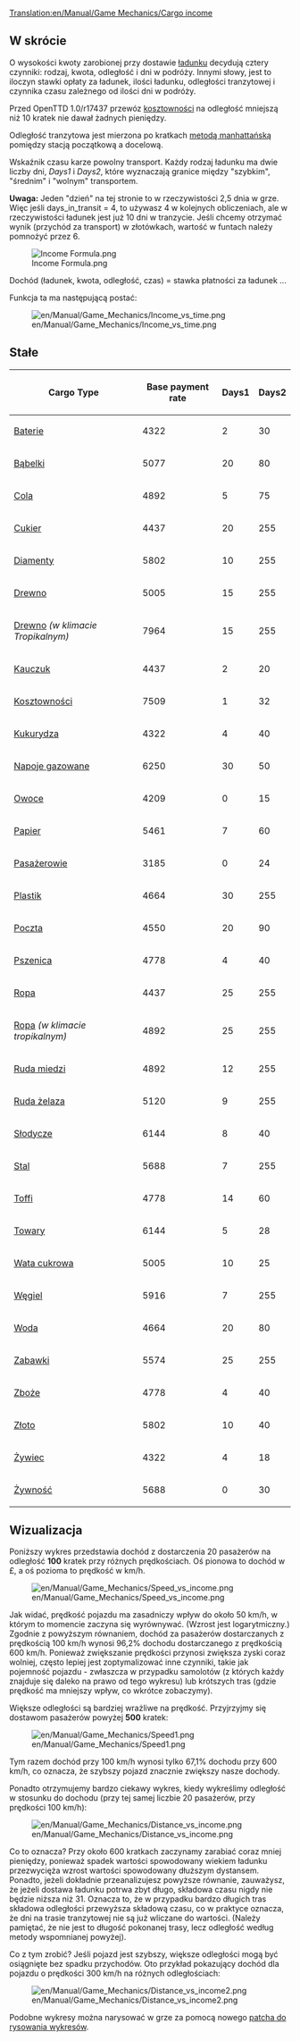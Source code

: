 [[Translation:en/Manual/Game Mechanics/Cargo income]]

==W skrócie==

O wysokości kwoty zarobionej przy dostawie [[pl/Manual/Ładunek|ładunku]] decydują cztery czynniki: rodzaj, kwota, odległość i dni w podróży. Innymi słowy, jest to iloczyn stawki opłaty za ładunek, ilości ładunku, odległości tranzytowej i czynnika czasu zależnego od ilości dni w podróży.

Przed OpenTTD 1.0/r17437 przewóz [[pl/Manual/Base Set/Cargos/Kosztowności|kosztowności]] na odległość mniejszą niż 10 kratek nie dawał żadnych pieniędzy.

Odległość tranzytowa jest mierzona po kratkach [[pl/Archive/Unmapped/Geometria taksówkarska|metodą manhattańską]] pomiędzy stacją początkową a docelową.

Wskaźnik czasu karze powolny transport. Każdy rodzaj ładunku ma dwie liczby dni, ''Days1'' i ''Days2'', które wyznaczają granice między "szybkim", "średnim" i "wolnym" transportem.

'''Uwaga:''' Jeden "dzień" na tej stronie to w rzeczywistości 2,5 dnia w grze. Więc jeśli days_in_transit = 4, to używasz 4 w kolejnych obliczeniach, ale w rzeczywistości ładunek jest już 10 dni w tranzycie. Jeśli chcemy otrzymać wynik (przychód za transport) w złotówkach, wartość w funtach należy pomnożyć przez 6.

<!--
<math>
I(c,a,d,t)=c_\mathrm{Base} \cdot a \cdot d \cdot \max\left(31,
\begin{cases}
255 & t \le c_\mathrm{Days1} \\
255 - (t-c_\mathrm{Days1}) & c_\mathrm{Days1} < t \le c_\mathrm{Days1} + c_\mathrm{Days2} \\
255 - 2(t-c_\mathrm{Days1}) + c_\mathrm{Days2} & t > c_\mathrm{Days1} + c_\mathrm{Days2} 
\end{cases}\right)\cdot\frac{1}{2^{21}}
</math>
-->

[[File:en/Manual/Game Mechanics/Income Formula.png|Income Formula.png]]

Dochód (ładunek, kwota, odległość, czas) = stawka płatności za ładunek ...

Funkcja ta ma następującą postać:

[[File:en/Manual/Game Mechanics/Income vs time.png]]

==Stałe==

{| class="wikitable sortable" style="text-align:right"
! Cargo Type !! Base payment rate !! Days1 !! Days2
|-
|[[pl/Manual/Base Set/Cargos/Baterie|Baterie]]||4322||2||30
|-
|[[pl/Manual/Base Set/Cargos/Bąbelki|Bąbelki]]||5077||20||80
|-
|[[pl/Manual/Base Set/Cargos/Cola|Cola]]||4892||5||75
|-
|[[pl/Manual/Base Set/Cargos/Cukier|Cukier]]||4437||20||255
|-
|[[pl/Manual/Base Set/Cargos/Diamenty|Diamenty]]||5802||10||255
|-
|[[pl/Manual/Base Set/Cargos/Drewno|Drewno]]||5005||15||255
|-
|[[pl/Manual/Base Set/Cargos/Drewno|Drewno]] ''(w klimacie Tropikalnym)''||7964||15||255
|-
|[[pl/Manual/Base Set/Cargos/Kauczuk|Kauczuk]]||4437||2||20
|-
|[[pl/Manual/Base Set/Cargos/Kosztowności|Kosztowności]]||7509||1||32
|-
|[[pl/Manual/Base Set/Cargos/Kukurydza|Kukurydza]]||4322||4||40
|-
|[[pl/Manual/Base Set/Cargos/Napoje gazowane|Napoje gazowane]]||6250||30||50
|-
|[[pl/Manual/Base Set/Cargos/Owoce|Owoce]]||4209||0||15
|-
|[[pl/Manual/Base Set/Cargos/Papier|Papier]]||5461||7||60
|-
|[[pl/Manual/Base Set/Cargos/Pasażerowie|Pasażerowie]]||3185||0||24
|-
|[[pl/Manual/Base Set/Cargos/Plastik|Plastik]]||4664||30||255
|-
|[[pl/Manual/Base Set/Cargos/Poczta|Poczta]]||4550||20||90
|-
|[[pl/Manual/Base Set/Cargos/Pszenica|Pszenica]]||4778||4||40
|-
|[[pl/Manual/Base Set/Cargos/Ropa|Ropa]]||4437||25||255
|-
|[[pl/Manual/Base Set/Cargos/Ropa|Ropa]] ''(w klimacie tropikalnym)''||4892||25||255
|-
|[[pl/Manual/Base Set/Cargos/Ruda miedzi|Ruda miedzi]]||4892||12||255
|-
|[[pl/Manual/Base Set/Cargos/Ruda żelaza|Ruda żelaza]]||5120||9||255
|-
|[[pl/Manual/Base Set/Cargos/Słodycze|Słodycze]]||6144||8||40
|-
|[[pl/Manual/Base Set/Cargos/Stal|Stal]]||5688||7||255
|-
|[[pl/Manual/Base Set/Cargos/Toffi|Toffi]]||4778||14||60
|-
|[[pl/Manual/Base Set/Cargos/Towary|Towary]]||6144||5||28
|-
|[[pl/Manual/Base Set/Cargos/Wata cukrowa|Wata cukrowa]]||5005||10||25
|-
|[[pl/Manual/Base Set/Cargos/Węgiel|Węgiel]]||5916||7||255
|-
|[[pl/Manual/Base Set/Cargos/Woda|Woda]]||4664||20||80
|-
|[[pl/Manual/Base Set/Cargos/Zabawki|Zabawki]]||5574||25||255
|-
|[[pl/Manual/Base Set/Cargos/Zboże|Zboże]]||4778||4||40
|-
|[[pl/Manual/Base Set/Cargos/Złoto|Złoto]]||5802||10||40
|-
|[[pl/Manual/Base Set/Cargos/Żywiec|Żywiec]]||4322||4||18
|-
|[[pl/Manual/Base Set/Cargos/Żywność|Żywność]]||5688||0||30
|}

==Wizualizacja==

Poniższy wykres przedstawia dochód z dostarczenia 20 pasażerów na odległość '''100''' kratek przy różnych prędkościach. Oś pionowa to dochód w £, a oś pozioma to prędkość w km/h.

[[File:en/Manual/Game Mechanics/Speed vs income.png]]

Jak widać, prędkość pojazdu ma zasadniczy wpływ do około 50 km/h, w którym to momencie zaczyna się wyrównywać. (Wzrost jest logarytmiczny.) Zgodnie z powyższym równaniem, dochód za pasażerów dostarczanych z prędkością 100 km/h wynosi 96,2% dochodu dostarczanego z prędkością 600 km/h. Ponieważ zwiększanie prędkości przynosi zwiększa zyski coraz wolniej, często lepiej jest zoptymalizować inne czynniki, takie jak pojemność pojazdu - zwłaszcza w przypadku samolotów (z których każdy znajduje się daleko na prawo od tego wykresu) lub krótszych tras (gdzie prędkość ma mniejszy wpływ, co wkrótce zobaczymy).

Większe odległości są bardziej wrażliwe na prędkość. Przyjrzyjmy się dostawom pasażerów powyżej '''500''' kratek:

[[File:en/Manual/Game Mechanics/Speed1.png]]

Tym razem dochód przy 100 km/h wynosi tylko 67,1% dochodu przy 600 km/h, co oznacza, że szybszy pojazd znacznie zwiększy nasze dochody.

Ponadto otrzymujemy bardzo ciekawy wykres, kiedy wykreślimy odległość w stosunku do dochodu (przy tej samej liczbie 20 pasażerów, przy prędkości 100 km/h):

[[File:en/Manual/Game Mechanics/Distance vs income.png]]

Co to oznacza? Przy około 600 kratkach zaczynamy zarabiać coraz mniej pieniędzy, ponieważ spadek wartości spowodowany wiekiem ładunku przezwycięża wzrost wartości spowodowany dłuższym dystansem. Ponadto, jeżeli dokładnie przeanalizujesz powyższe równanie, zauważysz, że jeżeli dostawa ładunku potrwa zbyt długo, składowa czasu nigdy nie będzie niższa niż 31. Oznacza to, że w przypadku bardzo długich tras składowa odległości przewyższa składową czasu, co w praktyce oznacza, że dni na trasie tranzytowej nie są już wliczane do wartości. (Należy pamiętać, że nie jest to długość pokonanej trasy, lecz odległość według metody wspomnianej powyżej).

Co z tym zrobić? Jeśli pojazd jest szybszy, większe odległości mogą być osiągnięte bez spadku przychodów. Oto przykład pokazujący dochód dla pojazdu o prędkości 300 km/h na różnych odległościach:

[[File:en/Manual/Game Mechanics/Distance vs income2.png]]

Podobne wykresy można narysować w grze za pomocą nowego [http://www.tt-forums.net/viewtopic.php?f=33&t=31984 patcha do rysowania wykresów].

